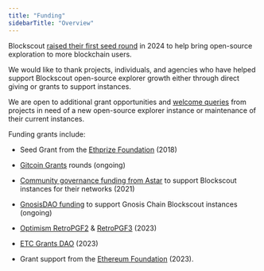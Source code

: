 ```yaml
---
title: "Funding"
sidebarTitle: "Overview"
---
```


Blockscout [raised their first seed round](https://www.blog.blockscout.com/blockscout-raises-3m-seed-round-led-by-1kx/) in 2024 to help bring open-source exploration to more blockchain users.

We would like to thank projects, individuals, and agencies who have helped support Blockscout open-source explorer growth either through direct giving or grants to support instances.

We are open to additional grant opportunities and [welcome queries](https://discord.gg/XmNatGKbPS) from projects in need of a new open-source explorer instance or maintenance of their current instances.

Funding grants include:

* Seed Grant from the [Ethprize Foundation](http://ethprize.io/) (2018)

* [Gitcoin Grants](https://explorer.gitcoin.co/#/round/424/0x222ea76664ed77d18d4416d2b2e77937b76f0a35/0x222ea76664ed77d18d4416d2b2e77937b76f0a35-22) rounds (ongoing)

* [Community governance funding from Astar](https://forum.astar.network/t/blockscout-builders-program-application/1735) to support Blockscout instances for their networks (2021)

* [GnosisDAO funding](https://forum.gnosis.io/t/gip-54-should-gnosisdao-support-hosting-and-feature-updates-for-blockscout-explorer/5378/4) to support Gnosis Chain Blockscout instances (ongoing)

* [Optimism RetroPGF2](https://optimism.mirror.xyz/Upn_LtV2-3SviXgX_PE_LyA7YI00jQyoM1yf55ltvvI) & [RetroPGF3](https://optimism.mirror.xyz/37Bgum6MfTJWDuE41CH9RXSH5KBm_RCL5zsSFeRZl4E) (2023)

* [ETC Grants DAO](https://etccooperative.org/posts/2023-08-09-presenting-first-round-etc-grants-dao-winner-blockscout-en) (2023)

* Grant support from the [Ethereum Foundation](/about/features/blockscout-2.0) (2023).


